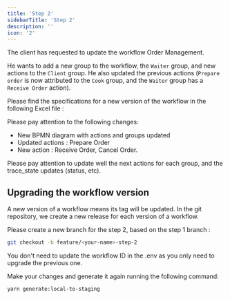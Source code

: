 ```yaml
---
title: 'Step 2'
sidebarTitle: 'Step 2'
description: ''
icon: '2'
---
```


The client has requested to update the workflow Order Management.

He wants to add a new group to the workflow, the `Waiter` group, and new actions to the `Client` group. He also updated the previous actions (`Prepare order` is now attributed to the `Cook` group, and the `Waiter` group has a `Receive Order` action).

Please find the specifications for a new version of the workflow in the following Excel file :

<Card
  title="Orders management - Specifications"
  icon="book-open"
  iconType="duotone"
  horizontal
  href="https://siapartners1.sharepoint.com/:x:/r/sites/Stratumn/Documents%20partages/Onboarding/Order_Management_Spec_V1_1_090125.xlsx?d=w0806d34e1b7b46c38de0f7391696d012&csf=1&web=1&e=IiYwPF&nav=MTVfezAwMDAwMDAwLTAwMDEtMDAwMC0xMDAwLTAwMDAwMDAwMDAwMH0"
/>

Please pay attention to the following changes:

- New BPMN diagram with actions
  and groups updated
- Updated actions : Prepare Order
- New action : Receive Order, Cancel Order.

<Note>
  Please pay attention to update well the next actions for each group, and the
  trace_state updates (status, etc).
</Note>

## Upgrading the workflow version

A new version of a workflow means its tag will be updated.
In the git repository, we create a new release for each version of a workflow.

Please create a new branch for the step 2, based on the step 1 branch :

```bash
git checkout -b feature/<your-name>-step-2
```

You don't need to update the workflow ID in the .env as you only need to upgrade the previous one.

Make your changes and generate it again running the following command:

```bash
yarn generate:local-to-staging
```
